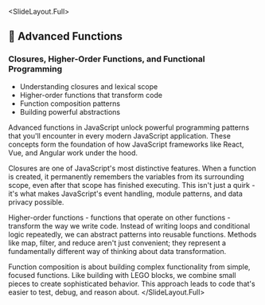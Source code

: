 
<SlideLayout.Full>
## 🚀 Advanced Functions
### Closures, Higher-Order Functions, and Functional Programming

- Understanding closures and lexical scope
- Higher-order functions that transform code
- Function composition patterns
- Building powerful abstractions

<Notes>
Advanced functions in JavaScript unlock powerful programming patterns that you'll encounter in every modern JavaScript application. These concepts form the foundation of how JavaScript frameworks like React, Vue, and Angular work under the hood.

Closures are one of JavaScript's most distinctive features. When a function is created, it permanently remembers the variables from its surrounding scope, even after that scope has finished executing. This isn't just a quirk - it's what makes JavaScript's event handling, module patterns, and data privacy possible.

Higher-order functions - functions that operate on other functions - transform the way we write code. Instead of writing loops and conditional logic repeatedly, we can abstract patterns into reusable functions. Methods like map, filter, and reduce aren't just convenient; they represent a fundamentally different way of thinking about data transformation.

Function composition is about building complex functionality from simple, focused functions. Like building with LEGO blocks, we combine small pieces to create sophisticated behavior. This approach leads to code that's easier to test, debug, and reason about.
</Notes>
</SlideLayout.Full>